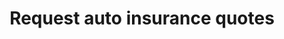 ---
title: Request auto insurance quotes
openapi: insurance post /way-insurance/v1/public/vendor/quoteRequest
---